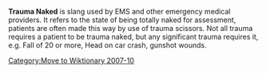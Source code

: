 [[Category:Move to Wiktionary 2007-10]]

'''Trauma Naked''' is slang used by EMS and other emergency medical providers. It refers to the state of being totally naked for assessment, patients are often made this way by use of trauma scissors. Not all trauma requires a patient to be trauma naked, but any significant trauma requires it, e.g. Fall of 20 or more, Head on car crash, gunshot wounds.


{{stub}}